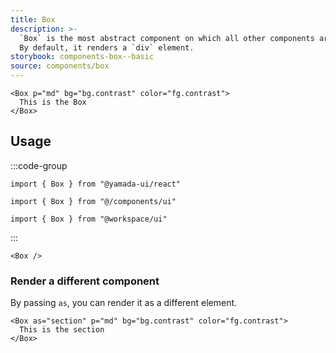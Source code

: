 ```yaml
---
title: Box
description: >-
  `Box` is the most abstract component on which all other components are built.
  By default, it renders a `div` element.
storybook: components-box--basic
source: components/box
---
```


```tsx preview
<Box p="md" bg="bg.contrast" color="fg.contrast">
  This is the Box
</Box>
```

## Usage

:::code-group

```tsx [package]
import { Box } from "@yamada-ui/react"
```

```tsx [alias]
import { Box } from "@/components/ui"
```

```tsx [monorepo]
import { Box } from "@workspace/ui"
```

:::

```tsx
<Box />
```

### Render a different component

By passing `as`, you can render it as a different element.

```tsx preview
<Box as="section" p="md" bg="bg.contrast" color="fg.contrast">
  This is the section
</Box>
```
